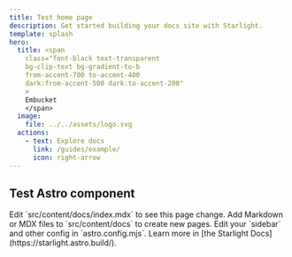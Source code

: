 ```yaml
---
title: Test home page
description: Get started building your docs site with Starlight.
template: splash
hero:
  title: <span
    class="font-black text-transparent
    bg-clip-text bg-gradient-to-b
    from-accent-700 to-accent-400
    dark:from-accent-500 dark:to-accent-200"
    >
    Embucket
    </span>
  image:
    file: ../../assets/logo.svg
  actions:
    - text: Explore docs
      link: /guides/example/
      icon: right-arrow
---
```



## Test Astro component

<CardGrid stagger>
  <Card title="Update content" icon="pencil">
    Edit `src/content/docs/index.mdx` to see this page change.
  </Card>
  <Card title="Add new content" icon="add-document">
    Add Markdown or MDX files to `src/content/docs` to create new pages.
  </Card>
  <Card title="Configure your site" icon="setting">
    Edit your `sidebar` and other config in `astro.config.mjs`.
  </Card>
  <Card title="Read the docs" icon="open-book">
    Learn more in [the Starlight Docs](https://starlight.astro.build/).
  </Card>
</CardGrid>
